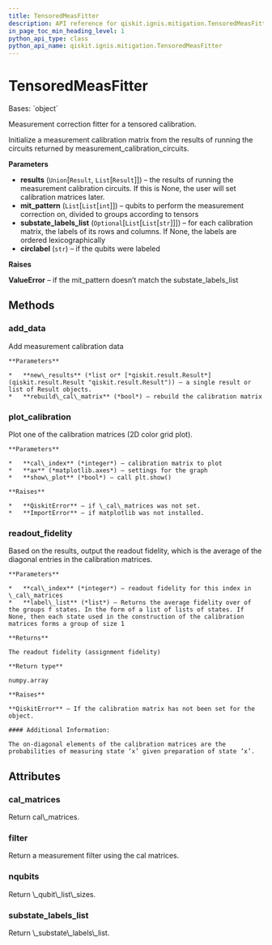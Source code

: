 ```yaml
---
title: TensoredMeasFitter
description: API reference for qiskit.ignis.mitigation.TensoredMeasFitter
in_page_toc_min_heading_level: 1
python_api_type: class
python_api_name: qiskit.ignis.mitigation.TensoredMeasFitter
---
```


# TensoredMeasFitter

<Class id="qiskit.ignis.mitigation.TensoredMeasFitter" isDedicatedPage={true} github="https://github.com/qiskit-community/qiskit-ignis/tree/stable/0.6/qiskit/ignis/mitigation/measurement/fitters.py" signature="TensoredMeasFitter(results, mit_pattern, substate_labels_list=None, circlabel='')">
  Bases: `object`

  Measurement correction fitter for a tensored calibration.

  Initialize a measurement calibration matrix from the results of running the circuits returned by measurement\_calibration\_circuits.

  **Parameters**

  *   **results** (`Union`\[`Result`, `List`\[`Result`]]) – the results of running the measurement calibration circuits. If this is None, the user will set calibration matrices later.
  *   **mit\_pattern** (`List`\[`List`\[`int`]]) – qubits to perform the measurement correction on, divided to groups according to tensors
  *   **substate\_labels\_list** (`Optional`\[`List`\[`List`\[`str`]]]) – for each calibration matrix, the labels of its rows and columns. If None, the labels are ordered lexicographically
  *   **circlabel** (`str`) – if the qubits were labeled

  **Raises**

  **ValueError** – if the mit\_pattern doesn’t match the substate\_labels\_list

  ## Methods

  ### add\_data

  <Function id="qiskit.ignis.mitigation.TensoredMeasFitter.add_data" signature="TensoredMeasFitter.add_data(new_results, rebuild_cal_matrix=True)">
    Add measurement calibration data

    **Parameters**

    *   **new\_results** (*list or* [*qiskit.result.Result*](qiskit.result.Result "qiskit.result.Result")) – a single result or list of Result objects.
    *   **rebuild\_cal\_matrix** (*bool*) – rebuild the calibration matrix
  </Function>

  ### plot\_calibration

  <Function id="qiskit.ignis.mitigation.TensoredMeasFitter.plot_calibration" signature="TensoredMeasFitter.plot_calibration(cal_index=0, ax=None, show_plot=True)">
    Plot one of the calibration matrices (2D color grid plot).

    **Parameters**

    *   **cal\_index** (*integer*) – calibration matrix to plot
    *   **ax** (*matplotlib.axes*) – settings for the graph
    *   **show\_plot** (*bool*) – call plt.show()

    **Raises**

    *   **QiskitError** – if \_cal\_matrices was not set.
    *   **ImportError** – if matplotlib was not installed.
  </Function>

  ### readout\_fidelity

  <Function id="qiskit.ignis.mitigation.TensoredMeasFitter.readout_fidelity" signature="TensoredMeasFitter.readout_fidelity(cal_index=0, label_list=None)">
    Based on the results, output the readout fidelity, which is the average of the diagonal entries in the calibration matrices.

    **Parameters**

    *   **cal\_index** (*integer*) – readout fidelity for this index in \_cal\_matrices
    *   **label\_list** (*list*) – Returns the average fidelity over of the groups f states. In the form of a list of lists of states. If None, then each state used in the construction of the calibration matrices forms a group of size 1

    **Returns**

    The readout fidelity (assignment fidelity)

    **Return type**

    numpy.array

    **Raises**

    **QiskitError** – If the calibration matrix has not been set for the object.

    #### Additional Information:

    The on-diagonal elements of the calibration matrices are the probabilities of measuring state ‘x’ given preparation of state ‘x’.
  </Function>

  ## Attributes

  ### cal\_matrices

  <Attribute id="qiskit.ignis.mitigation.TensoredMeasFitter.cal_matrices">
    Return cal\_matrices.
  </Attribute>

  ### filter

  <Attribute id="qiskit.ignis.mitigation.TensoredMeasFitter.filter">
    Return a measurement filter using the cal matrices.
  </Attribute>

  ### nqubits

  <Attribute id="qiskit.ignis.mitigation.TensoredMeasFitter.nqubits">
    Return \_qubit\_list\_sizes.
  </Attribute>

  ### substate\_labels\_list

  <Attribute id="qiskit.ignis.mitigation.TensoredMeasFitter.substate_labels_list">
    Return \_substate\_labels\_list.
  </Attribute>
</Class>

